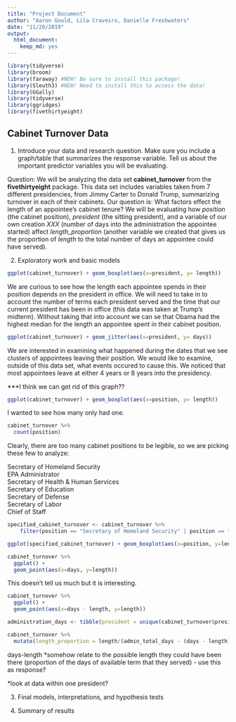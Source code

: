 ```yaml
---
title: "Project Document"
author: "Aaron Gould, Lila Craveiro, Danielle Freshwaters"
date: "11/20/2019"
output:
  html_document:
    keep_md: yes
---
```


```r
library(tidyverse)
library(broom)
library(faraway) #NEW! Be sure to install this package!
library(Sleuth3) #NEW! Need to install this to access the data!
library(GGally)
library(tidyverse)
library(ggridges)
library(fivethirtyeight)
```


## Cabinet Turnover Data

1) Introduce your data and research question. Make sure you include a graph/table that summarizes the response variable. Tell us about the important predictor variables you will be evaluating.

Question: We will be analyzing the data set **cabinet_turnover** from the **fivethirtyeight** package.  This data set includes variables taken from 7 different presidencies, from Jimmy Carter to Donald Trump, summarizing turnover in each of their cabinets.  Our question is: What factors effect the length of an appointee's cabinet tenure?  We will be evaluating how *position* (the cabinet position), *president* (the sitting president), and a variable of our own creation *XXX* (number of days into the administration the appointee started) affect *length_proportion* (another variable we created that gives us the proportion of *length* to the total number of days an appointee could have served).  

2) Exploratory work and basic models

```r
ggplot(cabinet_turnover) + geom_boxplot(aes(x=president, y= length))
```
We are curious to see how the length each appointee spends in their position depends on the president in office. We will need to take in to account the number of terms each president served and the time that our current president has been in office (this data was taken at Trump's midterm). Without taking that into account we can se that Obama had the highest median for the length an appointee spent in their cabinet position.    


```r
ggplot(cabinet_turnover) + geom_jitter(aes(x=president, y= days))
```
We are interested in examining what happened during the dates that we see clusters of appointees leaving their position. We would like to examine, outside of this data set, what events occured to cause this. We noticed that most appointees leave at either 4 years or 8 years into the presidency.


***I think we can get rid of this graph??  


```r
ggplot(cabinet_turnover) + geom_boxplot(aes(x=position, y= length))
```

I wanted to see how many only had one.

```r
cabinet_turnover %>% 
  count(position)
```

Clearly, there are too many cabinet positions to be legible, so we are picking these few to analyze:  

Secretary of Homeland Security  
EPA Administrator  
Secretary of Health & Human Services  
Secretary of Education  
Secretary of Defense  
Secretary of Labor  
Chief of Staff  

```r
specified_cabinet_turnover <- cabinet_turnover %>% 
    filter(position == "Secretary of Homeland Security" | position == "EPA Administrator" | position == "Secretary of Health & Human Services" | position == "Secretary of Education" | position == "Secretary of Defense" | position == "Secretary of Labor" | position == "Chief of Staff")
```

```r
ggplot(specified_cabinet_turnover) + geom_boxplot(aes(x=position, y=length))
```


```r
cabinet_turnover %>% 
  ggplot() +
  geom_point(aes(x=days, y=length))
```

This doesn't tell us much but it is interesting.  

```r
cabinet_turnover %>% 
  ggplot() +
  geom_point(aes(x=days - length, y=length))
```

```r
administration_days <- tibble(president = unique(cabinet_turnover$president), admin_total_days = c(1460, 2920, 1460, 2920, 2920, 2920, 730))
```


```r
cabinet_turnover %>% 
  mutate(length_proportion = length/(admin_total_days - (days - length)))
```

days-length
*somehow relate to the possible length they could have been there
(proportion of the days of available term that they served) - use this as response?

*look at data within one president?

3) Final models, interpretations, and hypothesis tests  

4) Summary of results  


